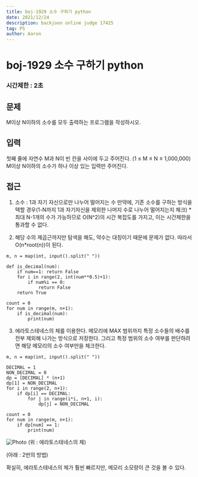 ```yaml
---
title: boj-1929 소수 구하기 python
date: 2021/12/24
description: backjoon online judge 17425
tag: PS
author: Aaron
---
```


# boj-1929 소수 구하기 python

### 시간제한 : 2초

## 문제
M이상 N이하의 소수를 모두 출력하는 프로그램을 작성하시오.

## 입력
첫째 줄에 자연수 M과 N이 빈 칸을 사이에 두고 주어진다. (1 ≤ M ≤ N ≤ 1,000,000) M이상 N이하의 소수가 하나 이상 있는 입력만 주어진다.

## 접근
1. 소수 : 1과 자기 자신으로만 나누어 떨어지는 수
만약에, 기존 소수를 구하는 방식을  택할 경우(1-N까지 1과 자기자신을  제외한 나머지 수로 나누어 떨어지는지 체크) * 최대 N-1개의 수가 가능하므로 O(N^2)의 시간 복잡도를 가지고, 이는 시간제한을 통과할 수 없다.

2. 해당 수의 제곱근까지만 탐색을 해도, 약수는 대칭이기 때문에 문제가 없다. 따라서 O(n*root(n))이 된다.
```
m, n = map(int, input().split(" "))

def is_decimal(num):
    if num==1: return False
    for i in range(2, int(num**0.5)+1):
        if num%i == 0:
            return False
    return True

count = 0
for num in range(m, n+1):
    if is_decimal(num):
        print(num)

```

3. 에라토스테네스의 체를 이용한다.
메모리에 MAX 범위까지 특정 소수들의 배수를 전부 제외해 나가는 방식으로 저장한다. 그리고 특정 범위의  소수 여부를 판단하려면 해당 메모리의 소수 여부만을 체크한다.
```
m, n = map(int, input().split(" "))

DECIMAL = 1
NON_DECIMAL = 0
dp = [DECIMAL] * (n+1)
dp[1] = NON_DECIMAL
for i in range(2, n+1):
    if dp[i] == DECIMAL:
        for j in range(i*i, n+1, i):
            dp[j] = NON_DECIMAL

count = 0
for num in range(m, n+1):
    if dp[num] == 1:
        print(num)
```

<Image
  src="https://seongwoon-blog.s3.ap-northeast-2.amazonaws.com/images/2021-12-24/result.png"
  alt="Photo"
  width={1125}
  height={250}
  priority
  className="next-image"
/>
(위 : 에라토스테네스의 체)

(아래 : 2번의 방법)

확실히, 에라토스테네스의 체가 훨씬 빠르지만, 메모리 소모량이 큰 것을 볼 수 있다.
